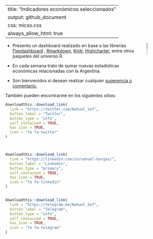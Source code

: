 
---
title: "Indicadores económicos seleccionados"
output: github_document
css: micss.css
always_allow_html: true
---



<img align="right" width= "10%" src="logo.png">




- Presento un dashboard realizado en base a las librerías [Flexdashboard]("https://rstudio.github.io/flexdashboard") , [Rmarkdown]("http://rmarkdown.rstudio.com/"), [Knitr]("https://yihui.org/knitr/"), [Highcharter]("http://jkunst.com/highcharter/"),
entre otros paquetes del universo R. 

- En cada semana trato de sumar nuevas estadísticas económicas relacionadas con la Argentina. 

- Son bienvenidos si desean realizar cualquier <a href="mailto:nahuelbargas@hotmail.com">sugerencia o comentario.</a> 

También pueden encontrarme en los siguientes sitios:
 


```r

downloadthis::download_link(
  link = "https://twitter.com/Nahuel_Sef",
  button_label = "Twitter",
  button_type = "info",
  self_contained = TRUE, 
  has_icon = TRUE, 
  icon = "fa fa-twitter"
)  



downloadthis::download_link(
  link = "https://linkedin.com/in/nahuel-bargas/",
  button_label = "Linkedin",
  button_type = "primary",
  self_contained = TRUE, 
  has_icon = TRUE, 
  icon = "fa fa-linkedin"
)  


downloadthis::download_link(
  link = "https://telegram.me/Nahuel_Sef",
  button_label = "Telegram",
  button_type = "info",
  self_contained = TRUE, 
  has_icon = TRUE, 
  icon = "fa fa-telegram"
)  

```


